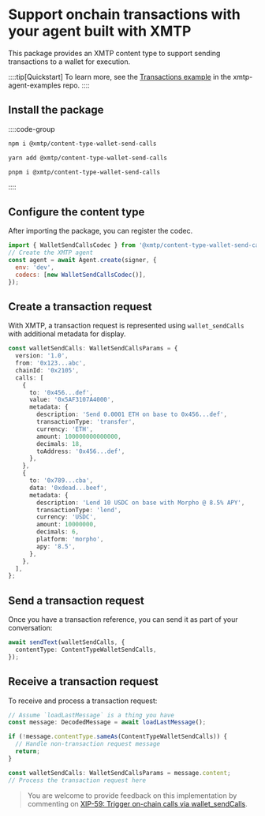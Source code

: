 # Support onchain transactions with your agent built with XMTP

This package provides an XMTP content type to support sending transactions to a wallet for execution.

::::tip[Quickstart]
To learn more, see the [Transactions example](https://github.com/ephemeraHQ/xmtp-agent-examples/tree/main/examples/xmtp-transactions) in the xmtp-agent-examples repo.
::::

## Install the package

::::code-group

```bash [npm]
npm i @xmtp/content-type-wallet-send-calls
```

```bash [yarn]
yarn add @xmtp/content-type-wallet-send-calls
```

```bash [pnpm]
pnpm i @xmtp/content-type-wallet-send-calls
```

::::

## Configure the content type

After importing the package, you can register the codec.

```js [Node]
import { WalletSendCallsCodec } from '@xmtp/content-type-wallet-send-calls';
// Create the XMTP agent
const agent = await Agent.create(signer, {
  env: 'dev',
  codecs: [new WalletSendCallsCodec()],
});
```

## Create a transaction request

With XMTP, a transaction request is represented using `wallet_sendCalls` with additional metadata for display.

```ts [Node]
const walletSendCalls: WalletSendCallsParams = {
  version: '1.0',
  from: '0x123...abc',
  chainId: '0x2105',
  calls: [
    {
      to: '0x456...def',
      value: '0x5AF3107A4000',
      metadata: {
        description: 'Send 0.0001 ETH on base to 0x456...def',
        transactionType: 'transfer',
        currency: 'ETH',
        amount: 100000000000000,
        decimals: 18,
        toAddress: '0x456...def',
      },
    },
    {
      to: '0x789...cba',
      data: '0xdead...beef',
      metadata: {
        description: 'Lend 10 USDC on base with Morpho @ 8.5% APY',
        transactionType: 'lend',
        currency: 'USDC',
        amount: 10000000,
        decimals: 6,
        platform: 'morpho',
        apy: '8.5',
      },
    },
  ],
};
```

## Send a transaction request

Once you have a transaction reference, you can send it as part of your conversation:

```ts [Node]
await sendText(walletSendCalls, {
  contentType: ContentTypeWalletSendCalls,
});
```

## Receive a transaction request

To receive and process a transaction request:

```ts [Node]
// Assume `loadLastMessage` is a thing you have
const message: DecodedMessage = await loadLastMessage();

if (!message.contentType.sameAs(ContentTypeWalletSendCalls)) {
  // Handle non-transaction request message
  return;
}

const walletSendCalls: WalletSendCallsParams = message.content;
// Process the transaction request here
```

> You are welcome to provide feedback on this implementation by commenting on [XIP-59: Trigger on-chain calls via wallet_sendCalls](https://community.xmtp.org/t/xip-59-trigger-on-chain-calls-via-wallet-sendcalls/889).
